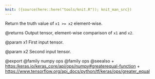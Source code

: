 ```yaml
---
knit: ({source(here::here("tools/knit.R")); knit_man_src})
---
```

Return the truth value of `x1 >= x2` element-wise.

@returns
    Output tensor, element-wise comparison of `x1` and `x2`.

@param x1
First input tensor.

@param x2
Second input tensor.

@export
@family numpy ops
@family ops
@seealso
+ <https:/keras.io/keras_core/api/ops/numpy#greaterequal-function>
+ <https://www.tensorflow.org/api_docs/python/tf/keras/ops/greater_equal>
